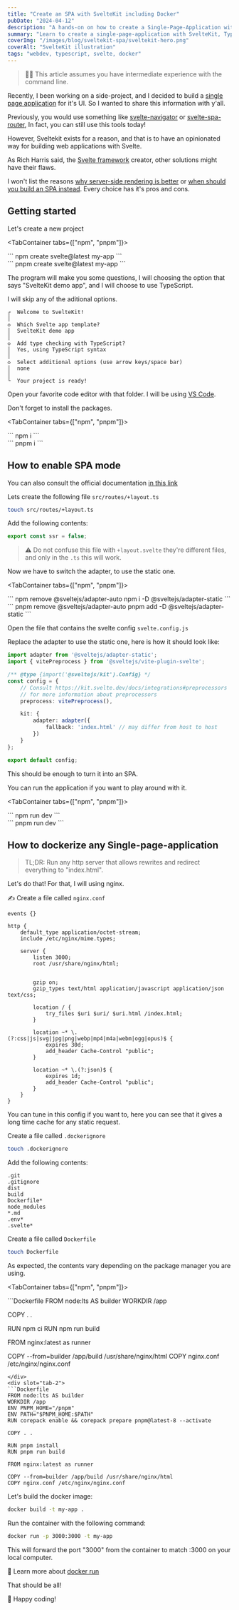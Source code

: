 ```yaml
---
title: "Create an SPA with SvelteKit including Docker"
pubDate: "2024-04-12"
description: "A hands-on on how to create a Single-Page-Application with SvelteKit"
summary: "Learn to create a single-page-application with SvelteKit, TypeScript and deploy it using Docker"
coverImg: "/images/blog/sveltekit-spa/sveltekit-hero.png"
coverAlt: "SvelteKit illustration"
tags: "webdev, typescript, svelte, docker"
---
```




> 🧑‍💻 This article assumes you have intermediate experience with the command line.

Recently, I been working on a side-project, and I decided to build a [single page application](https://en.wikipedia.org/wiki/Single-page_application) for it's UI. So I wanted to share this information with y'all.

Previously, you would use something like [svelte-navigator](https://www.npmjs.com/package/svelte-navigator) or [svelte-spa-router](https://github.com/ItalyPaleAle/svelte-spa-router), In fact, you can still use this tools today!

However, Sveltekit exists for a reason, and that is to have an opinionated way for building web applications with Svelte.

<Tweet id="https://twitter.com/Rich_Harris/status/1376578502833606658" />

<Tweet id="https://twitter.com/Rich_Harris/status/1376590688717045762" />

As Rich Harris said, the [Svelte framework](https://en.wikipedia.org/wiki/Svelte) creator, other solutions might have their flaws.

I won't list the reasons [why server-side rendering is better](https://www.phind.com/search?q=Why+should+I+avoid+building+a+single-page-application+and+prefer+a+solution+with+server-side+rendering+instead%3F&ignoreSearchResults=false&allowMultiSearch=false) or [when should you build an SPA instead](https://www.phind.com/search?q=When+should+I+prefer+building+a+single-page-application+instead+of+running+a+server+that+provides+SSR.++What+are+it%27s+benefits%3F&ignoreSearchResults=false&allowMultiSearch=false). Every choice has it's pros and cons.

## Getting started

Let's create a new project

<TabContainer tabs={["npm", "pnpm"]}>
<div slot="tab-1">
```
npm create svelte@latest my-app
```
</div>
<div slot="tab-2">
```
pnpm create svelte@latest my-app
```
</div>
</TabContainer>

The program will make you some questions, I will choosing the option that says "SvelteKit demo app", and I will choose to use TypeScript.

I will skip any of the aditional options.

```
┌  Welcome to SvelteKit!
│
◇  Which Svelte app template?
│  SvelteKit demo app
│
◇  Add type checking with TypeScript?
│  Yes, using TypeScript syntax
│
◇  Select additional options (use arrow keys/space bar)
│  none
│
└  Your project is ready!
```

Open your favorite code editor with that folder. I will be using [VS Code](https://code.visualstudio.com/).

Don't forget to install the packages.

<TabContainer tabs={["npm", "pnpm"]}>
<div slot="tab-1">
```
npm i
```
</div>
<div slot="tab-2">
```
pnpm i
```
</div>
</TabContainer>

## How to enable SPA mode

You can also consult the official documentation [in this link](https://kit.svelte.dev/docs/single-page-apps)

Lets create the following file `src/routes/+layout.ts`

```sh
touch src/routes/+layout.ts
```

Add the following contents:

```ts
export const ssr = false;
```

> ⚠ Do not confuse this file with `+layout.svelte` they're different files, and only in the `.ts` this will work.

Now we have to switch the adapter, to use the static one.

<TabContainer tabs={["npm", "pnpm"]}>
<div slot="tab-1">
```
npm remove @sveltejs/adapter-auto
npm i -D @sveltejs/adapter-static
```
</div>
<div slot="tab-2">
```
pnpm remove @sveltejs/adapter-auto
pnpm add -D @sveltejs/adapter-static
```
</div>
</TabContainer>

Open the file that contains the svelte config `svelte.config.js`

Replace the adapter to use the static one, here is how it should look like:

```ts
import adapter from '@sveltejs/adapter-static';
import { vitePreprocess } from '@sveltejs/vite-plugin-svelte';

/** @type {import('@sveltejs/kit').Config} */
const config = {
	// Consult https://kit.svelte.dev/docs/integrations#preprocessors
	// for more information about preprocessors
	preprocess: vitePreprocess(),

	kit: {
		adapter: adapter({
			fallback: 'index.html' // may differ from host to host
		})
	}
};

export default config;
```

This should be enough to turn it into an SPA.

You can run the application if you want to play around with it.

<TabContainer tabs={["npm", "pnpm"]}>
<div slot="tab-1">
```
npm run dev
```
</div>
<div slot="tab-2">
```
pnpm run dev
```
</div>
</TabContainer>

## How to dockerize any Single-page-application

> TL;DR: Run any http server that allows rewrites and redirect everything to "index.html".

Let's do that! For that, I will using nginx.

✍ Create a file called `nginx.conf`

```
events {}

http {
    default_type application/octet-stream;
    include /etc/nginx/mime.types;

    server {
        listen 3000;
        root /usr/share/nginx/html;

        
        gzip on;
        gzip_types text/html application/javascript application/json text/css;

        location / {
            try_files $uri $uri/ $uri.html /index.html;
        }

        location ~* \.(?:css|js|svg|jpg|png|webp|mp4|m4a|webm|ogg|opus)$ {
            expires 30d;
            add_header Cache-Control "public";
        }

        location ~* \.(?:json)$ {
            expires 1d;
            add_header Cache-Control "public";
        }
    }
}
```

You can tune in this config if you want to, here you can see that it gives a long time cache for any static request.

Create a file called `.dockerignore`

```sh
touch .dockerignore
```

Add the following contents:

```
.git
.gitignore
dist
build
Dockerfile*
node_modules
*.md
.env*
.svelte*
```

Create a file called `Dockerfile`
```sh
touch Dockerfile
```

As expected, the contents vary depending on the package manager you are using.

<TabContainer tabs={["npm", "pnpm"]}>
<div slot="tab-1">
```Dockerfile
FROM node:lts AS builder
WORKDIR /app

COPY . .

RUN npm ci
RUN npm run build

FROM nginx:latest as runner

COPY --from=builder /app/build /usr/share/nginx/html
COPY nginx.conf /etc/nginx/nginx.conf
```
</div>
<div slot="tab-2">
```Dockerfile
FROM node:lts AS builder
WORKDIR /app
ENV PNPM_HOME="/pnpm"
ENV PATH="$PNPM_HOME:$PATH"
RUN corepack enable && corepack prepare pnpm@latest-8 --activate

COPY . .

RUN pnpm install
RUN pnpm run build

FROM nginx:latest as runner

COPY --from=builder /app/build /usr/share/nginx/html
COPY nginx.conf /etc/nginx/nginx.conf
```
</div>
</TabContainer>

Let's build the docker image:

```sh
docker build -t my-app .
```

Run the container with the following command:

```sh
docker run -p 3000:3000 -t my-app
```

This will forward the port "3000" from the container to match :3000 on your local computer.

🧠 Learn more about [docker run](https://docs.docker.com/reference/cli/docker/container/run/)

That should be all!

👋 Happy coding!
